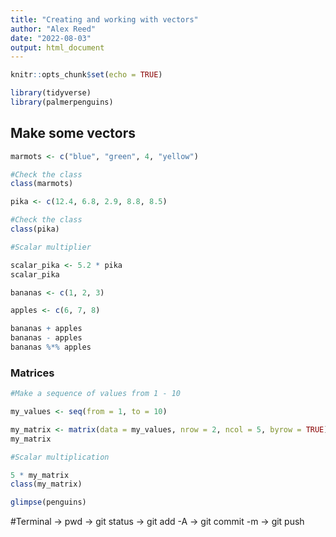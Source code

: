 ```yaml
---
title: "Creating and working with vectors"
author: "Alex Reed"
date: "2022-08-03"
output: html_document
---
```


```r
knitr::opts_chunk$set(echo = TRUE)

```

```r
library(tidyverse)
library(palmerpenguins)

```

## Make some vectors

```r
marmots <- c("blue", "green", 4, "yellow")

#Check the class
class(marmots)
```

```r
pika <- c(12.4, 6.8, 2.9, 8.8, 8.5)

#Check the class
class(pika)

#Scalar multiplier

scalar_pika <- 5.2 * pika
scalar_pika
```

```r
bananas <- c(1, 2, 3)

apples <- c(6, 7, 8)

bananas + apples
bananas - apples
bananas %*% apples 
```

### Matrices

```r
#Make a sequence of values from 1 - 10

my_values <- seq(from = 1, to = 10)

my_matrix <- matrix(data = my_values, nrow = 2, ncol = 5, byrow = TRUE)
my_matrix

#Scalar multiplication

5 * my_matrix
class(my_matrix)

```

```r
glimpse(penguins)

```

#Terminal -> pwd -> git status -> git add -A -> git commit -m -> git push

